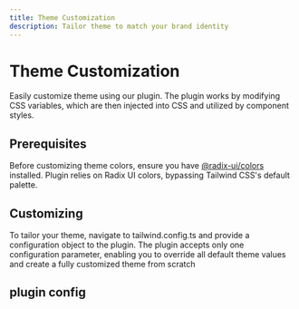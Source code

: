 ```yaml
---
title: Theme Customization
description: Tailor theme to match your brand identity
---
```


# Theme Customization

Easily customize theme using our plugin. The plugin works by modifying CSS variables, which are then injected into CSS and utilized by component styles.

## Prerequisites

Before customizing theme colors, ensure you have [@radix-ui/colors](https://www.radix-ui.com/colors) installed. Plugin relies on Radix UI colors, bypassing Tailwind CSS's default palette.

## Customizing

To tailor your theme, navigate to tailwind.config.ts and provide a configuration object to the plugin. The plugin accepts only one configuration parameter, enabling you to override all default theme values and create a fully customized theme from scratch

## plugin config
